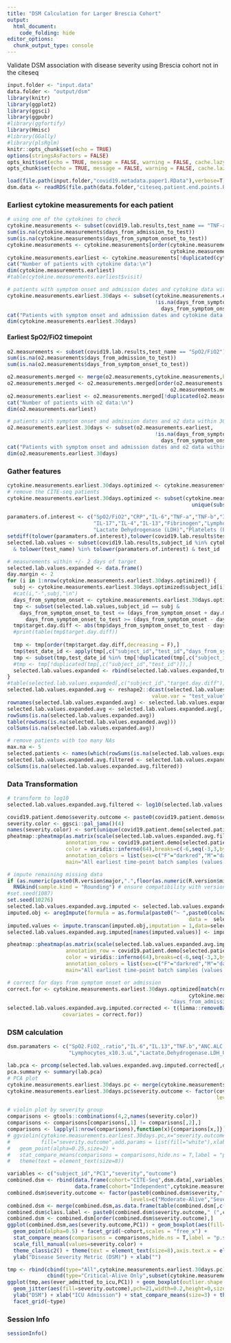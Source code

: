 ---
title: "DSM Calculation for Larger Brescia Cohort"
output: 
  html_document:
    code_folding: hide
editor_options: 
  chunk_output_type: console
---

Validate DSM association with disease severity using Brescia cohort not in the citeseq
```{r setup, include=FALSE}
input.folder <- "input.data"
data.folder <- "output/dsm"
library(knitr)
library(ggplot2)
library(ggsci)
library(ggpubr)
#library(ggfortify)
library(Hmisc)
#library(GGally)
#library(plsRglm)
knitr::opts_chunk$set(echo = TRUE)
options(stringsAsFactors = FALSE)
opts_knit$set(echo = TRUE, message = FALSE, warning = FALSE, cache.lazy = FALSE)
opts_chunk$set(echo = TRUE, message = FALSE, warning = FALSE, cache.lazy = FALSE)

load(file.path(input.folder,"covid19.metadata.paper1.RData"),verbose=T)
dsm.data <- readRDS(file.path(data.folder,"citeseq.patient.end.points.RDS"))
```

### Earliest cytokine measurements for each patient
```{r}
# using one of the cytokines to check
cytokine.measurements <- subset(covid19.lab.results,test_name == "TNF-a")
sum(is.na(cytokine.measurements$days_from_admission_to_test))
sum(is.na(cytokine.measurements$days_from_symptom_onset_to_test))
cytokine.measurements <- cytokine.measurements[order(cytokine.measurements$days_from_admission_to_test,
                                                     cytokine.measurements$days_from_symptom_onset_to_test,cytokine.measurements$test_time_point.Serum),]
cytokine.measurements.earliest <- cytokine.measurements[!duplicated(cytokine.measurements$subject_id),]
cat("Number of patients with cytokine data:\n")
dim(cytokine.measurements.earliest)
#table(cytokine.measurements.earliest$visit)

# patients with symptom onset and admission dates and cytokine data within 30 days of onset
cytokine.measurements.earliest.30days <- subset(cytokine.measurements.earliest,
                                                !is.na(days_from_symptom_onset_to_test) & !is.na(days_from_admission_to_test) & 
                                                  days_from_symptom_onset_to_test < 30)
cat("Patients with symptom onset and admission dates and cytokine data within 30 days of onset:\n")
dim(cytokine.measurements.earliest.30days)
```

#### Earliest SpO2/FiO2 timepoint
```{r o2.measurements}
o2.measurements <- subset(covid19.lab.results,test_name == "SpO2/FiO2")
sum(is.na(o2.measurements$days_from_admission_to_test))
sum(is.na(o2.measurements$days_from_symptom_onset_to_test))

o2.measurements.merged <- merge(o2.measurements,cytokine.measurements,by=c("subject_id","days_from_symptom_onset_to_test"),suffixes = c("",".y"))
o2.measurements.merged <- o2.measurements.merged[order(o2.measurements.merged$days_from_admission_to_test,
                                                     o2.measurements.merged$days_from_symptom_onset_to_test,o2.measurements.merged$test_time_point.Serum),]
o2.measurements.earliest <- o2.measurements.merged[!duplicated(o2.measurements.merged$subject_id),]
cat("Number of patients with o2 data:\n")
dim(o2.measurements.earliest)

# patients with symptom onset and admission dates and o2 data within 30 days of onset
o2.measurements.earliest.30days <- subset(o2.measurements.earliest,
                                                !is.na(days_from_symptom_onset_to_test) & !is.na(days_from_admission_to_test) & 
                                                  days_from_symptom_onset_to_test < 30)
cat("Patients with symptom onset and admission dates and o2 data within 30 days of onset:\n")
dim(o2.measurements.earliest.30days)
```

### Gather features
```{r features}
cytokine.measurements.earliest.30days.optimized <- cytokine.measurements.earliest.30days
# remove the CITE-seq patients
cytokine.measurements.earliest.30days.optimized <- subset(cytokine.measurements.earliest.30days.optimized,!(subject_id %in% 
                                                            unique(subset(covid19.samples,!is.na(batch))$subject_id)))

paramaters.of.interest <- c("SpO2/FiO2","CRP","IL-6","TNF-a","TNF-b","IL-18/IL-1f4","ANC/ALC Ratio","IP-10","D-Dimer","IFN-Gamma","CXCL9/MIG",
                            "IL-17","IL-4","IL-13","Fibrinogen","Lymphocytes",#"Serology Spike","Serology Nucleocapsid"
                            "Lactate Dehydrogenase (LDH)","Platelets (PLT)")#,"Neutrophils")
setdiff(tolower(paramaters.of.interest),tolower(covid19.lab.results$test_name))
selected.lab.values <- subset(covid19.lab.results,subject_id %in% cytokine.measurements.earliest.30days.optimized$subject_id
  & tolower(test_name) %in% tolower(paramaters.of.interest) & test_id != "Lymphocytes_pct")

# measurements within +/- 2 days of target
selected.lab.values.expanded <- data.frame()
day.margin <- 2
for (i in 1:nrow(cytokine.measurements.earliest.30days.optimized)) {
  subj <- cytokine.measurements.earliest.30days.optimized$subject_id[i]
  #cat(i,"-",subj,"\n")
  days_from_symptom_onset <- cytokine.measurements.earliest.30days.optimized$days_from_symptom_onset_to_test[i]
  tmp <- subset(selected.lab.values,subject_id == subj &
    days_from_symptom_onset_to_test <= (days_from_symptom_onset + day.margin) & 
      days_from_symptom_onset_to_test >= (days_from_symptom_onset - day.margin))
  tmp$target.day.diff <- abs(tmp$days_from_symptom_onset_to_test - days_from_symptom_onset)
  #print(table(tmp$target.day.diff))
  
  tmp <- tmp[order(tmp$target.day.diff,decreasing = F),]
  tmp$test_date_id <- apply(tmp[,c("subject_id","test_id","days_from_symptom_onset_to_test")],1,paste0,collapse=":")
  tmp <- subset(tmp,test_date_id %in% tmp[!duplicated(tmp[,c("subject_id","test_id")]),]$test_date_id) # keep multiple values taken on the same closest day
  #tmp <- tmp[!duplicated(tmp[,c("subject_id","test_id")]),]
  selected.lab.values.expanded <- rbind(selected.lab.values.expanded,tmp)
}
#table(selected.lab.values.expanded[,c("subject_id","target.day.diff")])
selected.lab.values.expanded.avg <- reshape2::dcast(selected.lab.values.expanded,subject_id ~ test_id,
                                               value.var = "test_value",fun.aggregate = function(x){mean(x,na.rm = T)})
rownames(selected.lab.values.expanded.avg) <- selected.lab.values.expanded.avg$subject_id
selected.lab.values.expanded.avg <- selected.lab.values.expanded.avg[,-1]
rowSums(is.na(selected.lab.values.expanded.avg))
table(rowSums(is.na(selected.lab.values.expanded.avg)))
colSums(is.na(selected.lab.values.expanded.avg))

# remove patients with too many NAs
max.na <- 5
selected.patients <- names(which(rowSums(is.na(selected.lab.values.expanded.avg)) <= max.na))
selected.lab.values.expanded.avg.filtered <- selected.lab.values.expanded.avg[selected.patients,grep("IL.6_ng.L",colnames(selected.lab.values.expanded.avg),invert = T)]
colSums(is.na(selected.lab.values.expanded.avg.filtered))
```

### Data Transformation
```{r transform, out.width="800px"}
# transform to log10
selected.lab.values.expanded.avg.filtered <- log10(selected.lab.values.expanded.avg.filtered+0.01)

covid19.patient.demo$severity.outcome <- paste0(covid19.patient.demo$severity,"-",covid19.patient.demo$outcome)
severity.color <- ggsci::pal_jama()(4)
names(severity.color) <- sort(unique(covid19.patient.demo[selected.patients,]$severity.outcome))
pheatmap::pheatmap(as.matrix(scale(selected.lab.values.expanded.avg.filtered)),
                   annotation_row = covid19.patient.demo[selected.patients,c("severity.outcome"),drop=F],
                   color = viridis::inferno(64),breaks=c(-6,seq(-3,3,by=0.1),6),
                   annotation_colors = list(sex=c("F"="darkred","M"="darkblue"),severity.outcome=severity.color),
                   main="All earliest time-point batch samples (values from time point +/- 2 days)")

# impute remaining missing data
if (as.numeric(paste0(R.version$major,".",floor(as.numeric(R.version$minor)))) >= 3.6)
  RNGkind(sample.kind = "Rounding") # ensure compatibility with versions prior to 3.6
#set.seed(1087)
set.seed(10276)
selected.lab.values.expanded.avg.imputed <- selected.lab.values.expanded.avg.filtered
imputed.obj <- aregImpute(formula = as.formula(paste0("~ ",paste0(colnames(selected.lab.values.expanded.avg.filtered),collapse = " + "))), 
                                                           data =  selected.lab.values.expanded.avg.filtered, n.impute = 5, type = "regression",nk = 0)
imputed.values <- impute.transcan(imputed.obj,imputation = 1,data=selected.lab.values.expanded.avg.filtered,list.out=TRUE)
selected.lab.values.expanded.avg.imputed[names(imputed.values)] <- imputed.values

pheatmap::pheatmap(as.matrix(scale(selected.lab.values.expanded.avg.imputed)),
                   annotation_row = covid19.patient.demo[selected.patients,c("severity.outcome"),drop=F],
                   color = viridis::inferno(64),breaks=c(-6,seq(-3,3,by=0.1),6),
                   annotation_colors = list(sex=c("F"="darkred","M"="darkblue"),severity.outcome=severity.color),
                   main="All earliest time-point batch samples (values from time point +/- 2 days or imputed)")

# correct for days from symptom onset or admission 
correct.for <- cytokine.measurements.earliest.30days.optimized[match(rownames(selected.lab.values.expanded.avg.imputed),
                                                           cytokine.measurements.earliest.30days.optimized$subject_id),
                                                     "days_from_admission_to_test"]
selected.lab.values.expanded.avg.imputed.corrected <- t(limma::removeBatchEffect(t(selected.lab.values.expanded.avg.imputed),
                  covariates = correct.for))

```

### DSM calculation
```{r dsm, fig.cap=c("Fig 1E","Fig S1C"),out.width=800}
dsm.paramaters <- c("SpO2.FiO2_.ratio","IL.6","IL.13","TNF.b","ANC.ALC.Ratio_.ratio","IP.10","D.Dimer_ng.mL",
                    "Lymphocytes_x10.3.uL","Lactate.Dehydrogenase.LDH_U.L")

lab.pca <- prcomp(selected.lab.values.expanded.avg.imputed.corrected[,dsm.paramaters],scale. = T,center = T)
pca.summary <- summary(lab.pca)
# PCA plot
cytokine.measurements.earliest.30days.pc <- merge(cytokine.measurements.earliest.30days.optimized,lab.pca$x[,1:2],by.x="subject_id",by.y="row.names")
cytokine.measurements.earliest.30days.pc$severity.outcome <- factor(covid19.patient.demo[cytokine.measurements.earliest.30days.pc$subject_id,]$severity.outcome,
                                                                    levels=c("Moderate-Alive","Severe-Alive","Critical-Alive","Critical-Deceased"))

# violin plot by severity group
comparisons <- gtools::combinations(4,2,names(severity.color))
comparisons <- comparisons[comparisons[,1] != comparisons[,2],]
comparisons <- lapply(1:nrow(comparisons),function(x){comparisons[x,]})
# ggviolin(cytokine.measurements.earliest.30days.pc,x="severity.outcome",y="PC1", add = "boxplot",palette = c("#00A1D5FF","#B24745FF","#374E55FF","#DF8F44FF"),
#          fill="severity.outcome",add.params = list(fill="white"),xlab = "Severity-Outcome",ylab="Disease Severity Metric (DSM)") +
#   geom_point(alpha=0.25,size=2) +
#   stat_compare_means(comparisons = comparisons,hide.ns = T,label = "p.signif",tip.length = 0,method = "wilcox.test") +
#   theme(text = element_text(size=8))

variables <- c("subject_id","PC1","severity","outcome")
combined.dsm <- rbind(data.frame(cohort="CITE-Seq",dsm.data[,variables]),
                      data.frame(cohort="Independent",cytokine.measurements.earliest.30days.pc[,variables]))
combined.dsm$severity.outcome <- factor(paste0(combined.dsm$severity,"-",combined.dsm$outcome),
                                        levels=c("Moderate-Alive","Severe-Alive","Critical-Alive","Critical-Deceased"))
combined.dsm <- merge(combined.dsm,as.data.frame(table(combined.dsm[,c("cohort","severity.outcome")])))
combined.dsm$class.label <- paste0(combined.dsm$severity.outcome," (",combined.dsm$Freq,")")
combined.dsm <- combined.dsm[order(combined.dsm$severity.outcome),]
ggplot(combined.dsm,aes(severity.outcome,PC1)) + geom_boxplot(aes(fill=severity.outcome)) + 
  geom_point(alpha=0.5) + facet_grid(~cohort,scales = "free_x") + 
  stat_compare_means(comparisons = comparisons,hide.ns = T,label = "p.signif",tip.length = 0,method = "wilcox.test") + 
  scale_fill_manual(values=severity.color) +
  theme_classic2() + theme(text = element_text(size=8),axis.text.x = element_text(angle=45,hjust = 1)) + 
  ylab("Disease Severity Metric (DSM)") + xlab("") 

tmp <- rbind(cbind(type="All",cytokine.measurements.earliest.30days.pc),
             cbind(type="Critical-Alive Only",subset(cytokine.measurements.earliest.30days.pc,severity.outcome=="Critical-Alive")))
ggplot(tmp,aes(ever_admitted_to_icu,PC1)) + geom_boxplot(outlier.shape = NA) + 
  geom_jitter(aes(fill=severity.outcome),pch=21,width=0.2,height=0,size=2,alpha=0.75) + theme_bw() + scale_fill_manual(values=severity.color) + 
  ylab("DSM") + xlab("ICU Admission") + stat_compare_means(size=3) + theme(text=element_text(size=7)) +
  facet_grid(~type)


```

### Session Info
```{r save}
sessionInfo()
```